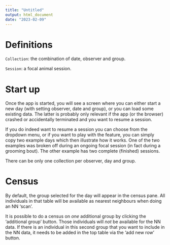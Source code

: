 ```yaml
---
title: "Untitled"
output: html_document
date: "2023-02-09"
---
```


# Definitions

`Collection`: the combination of date, observer and group. 

`Session`: a focal animal session.

# Start up

Once the app is started, you will see a screen where you can either start a new day (with setting observer, date and group), or you can load some existing data. 
The latter is probably only relevant if the app (or the browser) crashed or accidentally terminated and you want to resume a session.

If you do indeed want to resume a session you can choose from the dropdown menu, or if you want to play with the feature, you can simply copy two example days which then illustrate how it works.
One of the two examples was broken off during an ongoing focal session (in fact during a grooming bout). 
The other example has two complete (finished) sessions.

There can be only one collection per observer, day and group.

# Census
By default, the group selected for the day will appear in the census pane. 
All individuals in that table will be available as nearest neighbours when doing an NN 'scan'.

It is possible to do a census on *one* additional group by clicking the 'additional group' button.
Those individuals will *not* be available for the NN data.
If there is an individual in this second group that you want to include in the NN data, it needs to be added in the top table via the 'add new row' button.



